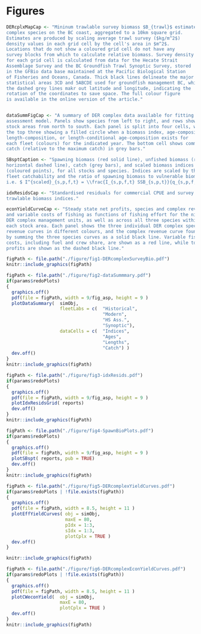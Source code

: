 \clearpage
# Figures



```r
DERcplxMapCap <- "Mininum trawlable survey biomass $B_{trawl}$ estimates for DER 
complex species on the BC coast, aggregated to a 10km square grid.
Estimates are produced by scaling average trawl survey ($kg/m^2$) 
density values in each grid cell by the cell's area in $m^2$. 
Locations that do not show a coloured grid cell do not have any 
survey blocks from which to calculate relative biomass. Survey density 
for each grid cell is calculated from data for the Hecate Strait 
Assemblage Survey and the BC Groundfish Trawl Synoptic Survey, stored 
in the GFBio data base maintained at the Pacific Biological Station 
of Fisheries and Oceans, Canada. Thick black lines delineate the major 
statistical areas 3CD and 5ABCDE used for groundfish management BC, while
the dashed grey lines makr out latitude and longitude, indicating the
rotation of the coordinates to save space. The full colour figure 
is available in the online version of the article."


dataSummFigCap <- "A summary of DER complex data available for fitting the 
assessment model. Panels show species from left to right, and rows show
stock areas from north to south. Each panel is split into four cells, with
the top three showing a filled circle when a biomass index, age-composition,
length-composition, or length-conditional age-composition exists for 
each fleet (colours) for the indicated year. The bottom cell shows commercial 
catch (relative to the maximum catch) in grey bars."

SBsptCaption <- "Spawning biomass (red solid line), unfished biomass (red 
horizontal dashed line), catch (grey bars), and scaled biomass indices 
(coloured points), for all stocks and species. Indices are scaled by the 
fleet catchability and the ratio of spawning biomass to vulnerable biomass, 
i.e. $ I^{scaled}_{s,p,f,t} = \\frac{I_{s,p,f,t} SSB_{s,p,t}}{q_{s,p,f,t} B_{s,p,f,t}}$."

idxResidsCap <- "Standardised residuals for commercial CPUE and survey 
trawlable biomass indices."

econYieldCurveCap <- "Steady state net profits, species and complex revenue,
and variable costs of fishing as functions of fishing effort for the nine 
DER complex management units, as well as across all three species within 
each stock area. Each panel shows the three individual DER complex species 
revenue curves in different colours, and the complex revenue curve found 
by summing the three species curves as a solid black line. Variable fishing 
costs, including fuel and crew share, are shown as a red line, while total 
profits are shown as the dashed black line."
```

```r
figPath <- file.path("./figure/fig1-DERcomplexSurveyBio.pdf")
knitr::include_graphics(figPath)
```

\blandscape
```r
figPath <- file.path("./figure/fig2-dataSummmary.pdf")
if(params$redoPlots)
{
  graphics.off()
  pdf(file = figPath, width = 9/fig_asp, height = 9 )
  plotDataSummary(  simObj, 
                    fleetLabs = c(  "Historical",
                                    "Modern",
                                    "HS Ass.",
                                    "Synoptic"),
                    dataCells = c(  "Indices",
                                    "Ages",
                                    "Lengths",
                                    "Catch") )
  dev.off()
}
knitr::include_graphics(figPath)
```

```r
figPath <- file.path("./figure/fig3-idxResids.pdf")
if(params$redoPlots)
{
  graphics.off()
  pdf(file = figPath, width = 9/fig_asp, height = 9 )
  plotIdxResidsGrid( reports)
  dev.off()
}
knitr::include_graphics(figPath)
```

```r
figPath <- file.path("./figure/fig4-SpawnBioPlots.pdf")
if(params$redoPlots)
{
  graphics.off()
  pdf(file = figPath, width = 9/fig_asp, height = 9 )
  plotSBspt( reports, pub = TRUE)
  dev.off()
}
knitr::include_graphics(figPath)
```

\elandscape

```r
figPath <- file.path("./figure/fig5-DERcomplexYieldCurves.pdf")
if(params$redoPlots | !file.exists(figPath))
{
  graphics.off()
  pdf(file = figPath, width = 8.5, height = 11 )
  plotEffYieldCurves( obj = simObj, 
                      maxE = 80,
                      pIdx = 1:3,
                      sIdx = 1:3,
                      plotCplx = TRUE )
  dev.off()
}

knitr::include_graphics(figPath)
```


```r
figPath <- file.path("./figure/fig6-DERcomplexEconYieldCurves.pdf")
if(params$redoPlots | !file.exists(figPath))
{
  graphics.off()
  pdf(file = figPath, width = 8.5, height = 11 )
  plotCWeconYield(  obj = simObj, 
                    maxE = 80,
                    plotCplx = TRUE )
  dev.off()
}
knitr::include_graphics(figPath)
```
